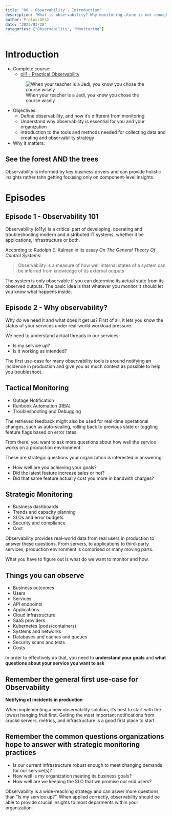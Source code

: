```yaml
---
title: "00 - Observability - Introduction"
description: "What is observability? Why monitoring alone is not enough?"
author: ProtossGP32
date: "2023/03/28"
categories: ["Observability", "Monitoring"]
---
```


# Introduction

- Complete course:
    - [oll1 - Practical Observability](https://academy.o11y.io/courses/practical-observability)

    ![When your teacher is a Jedi, you know you chose the course wisely](../../images/devops/observability-oll1-practical-observability.png)

- Objectives:
    - Define observability, and how it's different from monitoring
    - Understand why observability is essential for you and your organization
    - Introduction to the tools and methods needed for collecting data and creating and observability strategy

- Why it matters:

:::{.callout-tip appearance="default"}
## See the forest AND the trees
Observability is informed by key business drivers and can provide holistic insights rather tahn getting focusing only on component-level insights.
:::

# Episodes
## Episode 1 - Observability 101

Observability (o11y) is a critical part of developing, operating and troubleshooting modern and distributed IT systems, whether it be applications, infrastructure or both.

According to Rudolph E. Kalman in its essay _On The General Theory Of Control Systems_:

> Observability is a measure of how well internal states of a system can be inferred from knowledge of its external outputs

The system is only observable if you can determine its actual state from its observed outputs. The basic idea is that whatever you monitor it should let you know what happens inside.

## Episode 2 - Why observability?

Why do we need it and what does it get us? First of all, it lets you know the status of your services under real-world workload pressure. 

We need to understand actual threads in our services:

- Is my service up?
- Is it working as intended?

The first use-case for many observability tools is around notifying an incidence in production and give you as much context as possible to help you troubleshoot.

:::{.callout-note}
## Tactical Monitoring

- Outage Notification
- Runbook Automation (RBA)
- Troubleshooting and Debugging
:::

The retrieved feedback might also be used for real-time operational changes, such as auto-scaling, rolling back to previous state or toggling feature flags based on error rates.

From there, you want to ask more questions about how well the service works on a production environment.

These are strategic questions your organization is interested in answering:

- How well are you achieving your goals?
- Did the latest feature increase sales or not?
- Did that same feature actually cost you more in bandwith charges?

:::{.callout-note}
## Strategic Monitoring

- Business dashboards
- Trends and capacity planning
- SLOs and error budgets
- Security and compliance
- Cost
:::

Observability provides real-world data from real users in production to answer these questions. From servers, to applications to third-party services, production environment is comprised or many moving parts.

What you have to figure out is what do we want to monitor and how.

:::{.callout-note}
## Things you can observe

- Business outcomes
- Users
- Services
- API endpoints
- Applications
- Cloud infrastructure
- SaaS providers
- Kubernetes (pods/containers)
- Systems and networks
- Databases and caches and queues
- Security scans and tests
- Costs
:::

In order to effectively do that, you need to **understand your goals** and **what questions about your service you want to ask**

:::{.callout-tip}
## Remember the general first use-case for Observability

**Notifying of incidents in production**

When implementing a new observability solution, it's best to start with the lowest hanging fruit first. Getting the most important notifications from crucial servers, metrics, and infrastructure is a good first place to start.
:::

:::{.callout-tip}
## Remember the common questions organizations hope to answer with strategic monitoring practices

- Is our current infrastructure robust enough to meet changing demands for our service(s)?
- How well is my organization meeting its business goals?
- How well are we keeping the SLO that we promise our end users?

Observability is a wide-reaching strategy and can aswer more questions than "Is my service up?". When applied correctly, observability should be able to provide crucial insights to most deparments within your organization.
:::